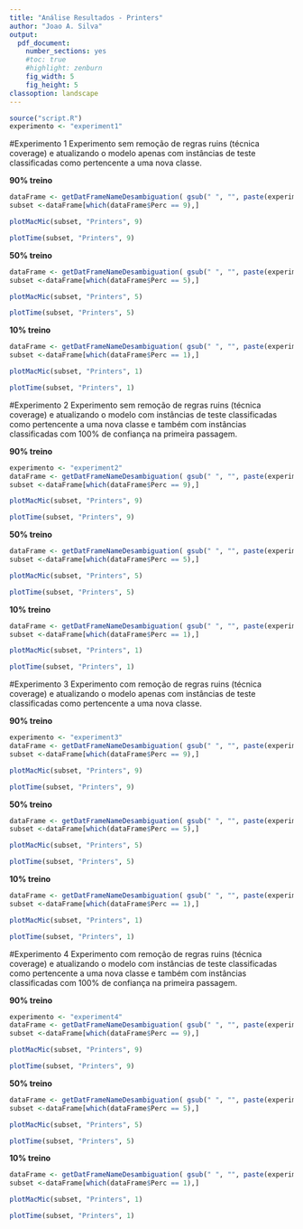```yaml
---
title: "Análise Resultados - Printers"
author: "Joao A. Silva"
output: 
  pdf_document: 
    number_sections: yes
    #toc: true
    #highlight: zenburn
    fig_width: 5
    fig_height: 5
classoption: landscape
---
```


```r
source("script.R")
experimento <- "experiment1"

```

#Experimento 1
Experimento sem remoção de regras ruins (técnica coverage) e atualizando o modelo apenas com instâncias de teste classificadas como pertencente a uma nova classe.

\pagebreak

**90% treino**

```r
dataFrame <- getDatFrameNameDesambiguation( gsub(" ", "", paste(experimento,"/","printers/printers9" )), 9)
subset <-dataFrame[which(dataFrame$Perc == 9),]

plotMacMic(subset, "Printers", 9)

```
```r
plotTime(subset, "Printers", 9)

```

\pagebreak

**50% treino**

```r
dataFrame <- getDatFrameNameDesambiguation( gsub(" ", "", paste(experimento,"/","printers/printers5" )), 5)
subset <-dataFrame[which(dataFrame$Perc == 5),]

plotMacMic(subset, "Printers", 5)

```
```r
plotTime(subset, "Printers", 5)

```

\pagebreak

**10% treino**

```r
dataFrame <- getDatFrameNameDesambiguation( gsub(" ", "", paste(experimento,"/","printers/printers1" )), 1)
subset <-dataFrame[which(dataFrame$Perc == 1),]

plotMacMic(subset, "Printers", 1)

```
```r
plotTime(subset, "Printers", 1)

```

\pagebreak


#Experimento 2
Experimento sem remoção de regras ruins (técnica coverage) e atualizando o modelo  com instâncias de teste classificadas como pertencente a uma nova classe e também com instâncias classificadas com 100% de confiança na primeira passagem.

\pagebreak

**90% treino**

```r
experimento <- "experiment2"
dataFrame <- getDatFrameNameDesambiguation( gsub(" ", "", paste(experimento,"/","printers/printers9" )), 9)
subset <-dataFrame[which(dataFrame$Perc == 9),]

plotMacMic(subset, "Printers", 9)

```
```r
plotTime(subset, "Printers", 9)

```

\pagebreak

**50% treino**

```r
dataFrame <- getDatFrameNameDesambiguation( gsub(" ", "", paste(experimento,"/","printers/printers5" )), 5)
subset <-dataFrame[which(dataFrame$Perc == 5),]

plotMacMic(subset, "Printers", 5)

```
```r
plotTime(subset, "Printers", 5)

```

\pagebreak

**10% treino**

```r
dataFrame <- getDatFrameNameDesambiguation( gsub(" ", "", paste(experimento,"/","printers/printers1" )), 1)
subset <-dataFrame[which(dataFrame$Perc == 1),]

plotMacMic(subset, "Printers", 1)

```
```r
plotTime(subset, "Printers", 1)

```

\pagebreak


#Experimento 3
Experimento com remoção de regras ruins (técnica coverage) e atualizando o modelo  apenas com instâncias de teste classificadas como pertencente a uma nova classe.

\pagebreak

**90% treino**

```r
experimento <- "experiment3"
dataFrame <- getDatFrameNameDesambiguation( gsub(" ", "", paste(experimento,"/","printers/printers9" )), 9)
subset <-dataFrame[which(dataFrame$Perc == 9),]

plotMacMic(subset, "Printers", 9)

```
```r
plotTime(subset, "Printers", 9)

```

\pagebreak

**50% treino**

```r
dataFrame <- getDatFrameNameDesambiguation( gsub(" ", "", paste(experimento,"/","printers/printers5" )), 5)
subset <-dataFrame[which(dataFrame$Perc == 5),]

plotMacMic(subset, "Printers", 5)

```
```r
plotTime(subset, "Printers", 5)

```

\pagebreak

**10% treino**

```r
dataFrame <- getDatFrameNameDesambiguation( gsub(" ", "", paste(experimento,"/","printers/printers1" )), 1)
subset <-dataFrame[which(dataFrame$Perc == 1),]

plotMacMic(subset, "Printers", 1)

```
```r
plotTime(subset, "Printers", 1)

```

\pagebreak

#Experimento 4
Experimento com remoção de regras ruins (técnica coverage) e atualizando o modelo  com instâncias de teste classificadas como pertencente a uma nova classe e também com instâncias classificadas com 100% de confiança na primeira passagem.

\pagebreak

**90% treino**

```r
experimento <- "experiment4"
dataFrame <- getDatFrameNameDesambiguation( gsub(" ", "", paste(experimento,"/","printers/printers9" )), 9)
subset <-dataFrame[which(dataFrame$Perc == 9),]

plotMacMic(subset, "Printers", 9)

```
```r
plotTime(subset, "Printers", 9)

```

\pagebreak

**50% treino**

```r
dataFrame <- getDatFrameNameDesambiguation( gsub(" ", "", paste(experimento,"/","printers/printers5" )), 5)
subset <-dataFrame[which(dataFrame$Perc == 5),]

plotMacMic(subset, "Printers", 5)

```
```r
plotTime(subset, "Printers", 5)

```

\pagebreak

**10% treino**

```r
dataFrame <- getDatFrameNameDesambiguation( gsub(" ", "", paste(experimento,"/","printers/printers1" )), 1)
subset <-dataFrame[which(dataFrame$Perc == 1),]

plotMacMic(subset, "Printers", 1)

```
```r
plotTime(subset, "Printers", 1)

```


\pagebreak